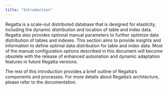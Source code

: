 ```yaml
---
title: "Introduction"
---
```


Regatta is a scale-out distributed database that is designed for elasticity, including the dynamic distribution and location of table and index data.  Regatta also provides optional manual parameters to further optimize data distribution of tables and indexes.  This section aims to provide insights and information to define optimal data distribution for table and index data.  Most of the manual configuration options described in this document will become obsolete with the release of enhanced automation and dynamic adaptation features in future Regatta versions.

The rest of this introduction provides a brief outline of Regatta’s components and processes.  For more details about Regatta’s architecture, please refer to the documentation.